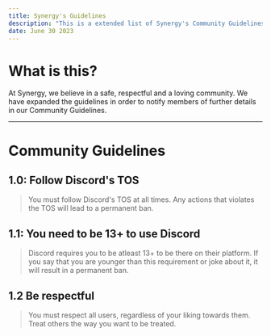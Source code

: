 ```yaml
---
title: Synergy's Guidelines
description: "This is a extended list of Synergy's Community Guidelines."
date: June 30 2023
---
```


# What is this?
At Synergy, we believe in a safe, respectful and a loving community. We have expanded the guidelines in order to notify members of further details in our Community Guidelines.

---

# Community Guidelines

## 1.0: Follow Discord's TOS 
> You must follow Discord's TOS at all times. Any actions that violates the TOS will lead to a permanent ban.

## 1.1: You need to be 13+ to use Discord
> Discord requires you to be atleast 13+ to be there on their platform. If you say that you are younger than this requirement or joke about it, it will result in a permanent ban.

## 1.2 Be respectful
> You must respect all users, regardless of your liking towards them. Treat others the way you want to be treated.
